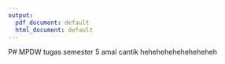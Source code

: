 ```yaml
---
output:
  pdf_document: default
  html_document: default
---
```

P# MPDW
tugas semester 5
amal cantik
heheheheheheheheheh

